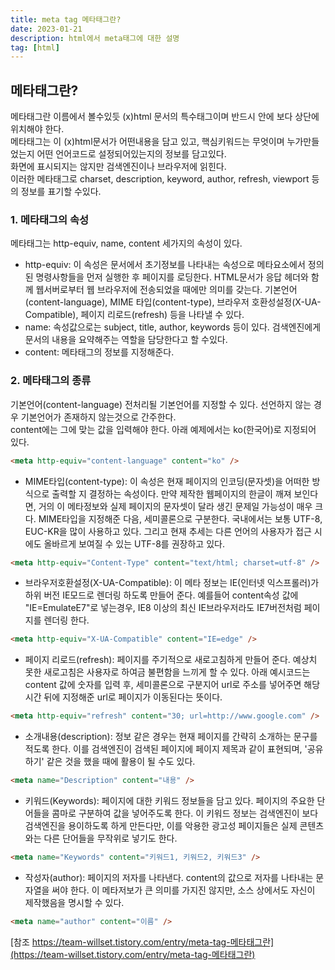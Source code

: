 ```yaml
---
title: meta tag 메타태그란?
date: 2023-01-21
description: html에서 meta태그에 대한 설명
tag: [html]
---
```


## 메타태그란?
메타태그란 이름에서 볼수있듯 (x)html 문서의 특수태그이며 반드시 <head></head> 안에 <body></body> 보다 상단에 위치해야 한다.  
메타태그는 이 (x)html문서가 어떤내용을 담고 있고, 핵심키워드는 무엇이며 누가만들었는지 어떤 언어코드로 설정되어있는지의 정보를 담고있다.  
화면에 표시되지는 않지만 검색엔진이나 브라우저에 읽힌다.  
이러한 메타태그로 charset, description, keyword, author, refresh, viewport 등의 정보를 표기할 수있다.  

### 1. 메타태그의 속성
메타태그는 http-equiv, name, content 세가지의 속성이 있다.  
- http-equiv: 이 속성은 문서에서 초기정보를 나타내는 속성으로 메타요소에서 정의된 명령사항들을 먼저 실행한 후 페이지를 로딩한다. HTML문서가 응답 헤더와 함께 웹서버로부터 
웹 브라우저에 전송되었을 때에만 의미를 갖는다. 기본언어(content-language), MIME 타입(content-type), 브라우저 호환성설정(X-UA-Compatible), 페이지 리로드(refresh) 등을 나타낼 수 있다.  
- name: 속성값으로는 subject, title, author, keywords 등이 있다. 검색엔진에게 문서의 내용을 요약해주는 역할을 담당한다고 할 수있다.  
- content: 메타태그의 정보를 지정해준다.  

### 2. 메타태그의 종류
기본언어(content-language) 전처리될 기본언어를 지정할 수 있다. 선언하지 않는 경우 기본언어가 존재하지 않는것으로 간주한다.  
content에는 그에 맞는 값을 입력해야 한다. 아래 예제에서는 ko(한국어)로 지정되어 있다.  
```html
<meta http-equiv="content-language" content="ko" />
```

- MIME타입(content-type): 이 속성은 현재 페이지의 인코딩(문자셋)을 어떠한 방식으로 출력할 지 결정하는 속성이다. 만약 제작한 웹페이지의 한글이 깨져 보인다면, 거의 이 메타정보와 실제
페이지의 문자셋이 달라 생긴 문제일 가능성이 매우 크다. MIME타입을 지정해준 다음, 세미콜론으로 구분한다. 국내에서는 보통 UTF-8, EUC-KR을 많이 사용하고 있다. 
그리고 현재 추세는 다른 언어의 사용자가 접근 시에도 올바르게 보여질 수 있는 UTF-8를 권장하고 있다. 
```html
<meta http-equiv="Content-Type" content="text/html; charset=utf-8" />
```

- 브라우저호환설정(X-UA-Compatible): 이 메타 정보는 IE(인터넷 익스프롤러)가 하위 버전 IE모드로 렌더링 하도록 만들어 준다. 예를들어 content속성 값에 "IE=EmulateE7"로 넣는경우,
 IE8 이상의 최신 IE브라우저라도 IE7버전처럼 페이지를 렌더링 한다.  
 ```html
<meta http-equiv="X-UA-Compatible" content="IE=edge" />
```

- 페이지 리로드(refresh): 페이지를 주기적으로 새로고침하게 만들어 준다. 예상치 못한 새로고침은 사용자로 하여금 불편함을 느끼게 할 수 있다. 
아래 예시코드는 content 값에 숫자를 입력 후, 세미콜론으로 구분지어 url로 주소를 넣어주면 해당 시간 뒤에 지정해준 url로 페이지가 이동된다는 뜻이다.  
```html
<meta http-equiv="refresh" content="30; url=http://www.google.com" />
```

- 소개내용(description): 정보 같은 경우는 현재 페이지를 간략히 소개하는 문구를 적도록 한다. 이를 검색엔진이 검색된 페이지에 페이지 제목과 같이 표현되며, 
'공유하기' 같은 것을 했을 때에 활용이 될 수도 있다.  
```html
<meta name="Description" content="내용" />
```

- 키워드(Keywords): 페이지에 대한 키워드 정보들을 담고 있다. 페이지의 주요한 단어들을 콤마로 구분하여 값을 넣어주도록 한다. 이 키워드 정보는 검색엔진이 보다 검색엔진을
 용이하도록 하게 만든다만, 이를 악용한 광고성 페이지들은 실제 콘텐츠와는 다른 단어들을 무작위로 넣기도 한다.  
 ```html 
<meta name="Keywords" content="키워드1, 키워드2, 키워드3" />
```

- 작성자(author): 페이지의 저자를 나타낸다. content의 값으로 저자를 나타내는 문자열을 써야 한다. 이 메타저보가 큰 의미를 가지진 않지만, 소스 상에서도 자신이 제작했음을 명시할 수 있다.    
```html 
<meta name="author" content="이름" />
```

[참조 https://team-willset.tistory.com/entry/meta-tag-메타태그란](https://team-willset.tistory.com/entry/meta-tag-메타태그란)
